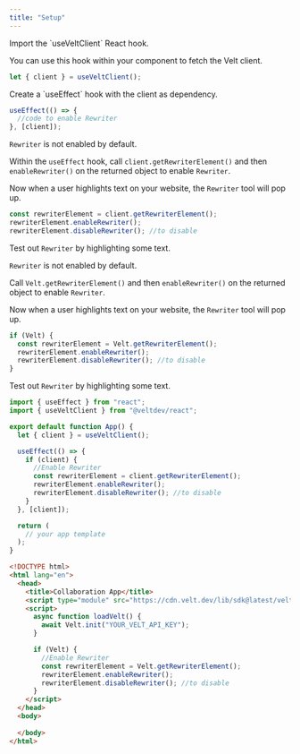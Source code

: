 ```yaml
---
title: "Setup"
---
```





<Tabs>
  <Tab title="React / Next.js">

<Steps titleSize="h2">

<Step title="Get the Velt client">
Import the `useVeltClient` React hook.

You can use this hook within your component to fetch the Velt client.

```js React
let { client } = useVeltClient();
```
</Step>

<Step title="Create a useEffect hook">
Create a `useEffect` hook with the client as dependency.

```js React
useEffect(() => {
  //code to enable Rewriter
}, [client]);
```
</Step>

<Step title="Enable Rewriter">

`Rewriter` is not enabled by default.

Within the `useEffect` hook, call `client.getRewriterElement()` and then `enableRewriter()` on the returned object to enable `Rewriter`. 

Now when a user highlights text on your website, the `Rewriter` tool will pop up.

```js React
const rewriterElement = client.getRewriterElement();
rewriterElement.enableRewriter();
rewriterElement.disableRewriter(); //to disable

```

</Step>

<Step title="Test Rewriter">

Test out `Rewriter` by highlighting some text.

</Step>


</Steps>



  </Tab>

  <Tab title="HTML / Other Frameworks">

<Steps>
<Step title="Enable Rewriter">

`Rewriter` is not enabled by default.

Call `Velt.getRewriterElement()` and then `enableRewriter()` on the returned object to enable `Rewriter`.

Now when a user highlights text on your website, the `Rewriter` tool will pop up.

```js
if (Velt) {
  const rewriterElement = Velt.getRewriterElement();
  rewriterElement.enableRewriter();
  rewriterElement.disableRewriter(); //to disable
}
```

</Step>

<Step title="Test Rewriter">

Test out `Rewriter` by highlighting some text.

</Step>


</Steps>

  </Tab>
</Tabs>

<RequestExample>

```js React / Next.js
import { useEffect } from "react";
import { useVeltClient } from "@veltdev/react";

export default function App() {
  let { client } = useVeltClient();

  useEffect(() => {
    if (client) {
      //Enable Rewriter
      const rewriterElement = client.getRewriterElement();
      rewriterElement.enableRewriter();
      rewriterElement.disableRewriter(); //to disable
    }
  }, [client]);

  return (
    // your app template
  );
}

```


```html HTML
<!DOCTYPE html>
<html lang="en">
  <head>
    <title>Collaboration App</title>
    <script type="module" src="https://cdn.velt.dev/lib/sdk@latest/velt.js" onload="loadVelt()"></script>
    <script>
      async function loadVelt() {
        await Velt.init("YOUR_VELT_API_KEY");
      }

      if (Velt) {
        //Enable Rewriter
        const rewriterElement = Velt.getRewriterElement();
        rewriterElement.enableRewriter();
        rewriterElement.disableRewriter(); //to disable
      }
    </script>
  </head>
  <body>
 
  </body>
</html>
```


</RequestExample>
